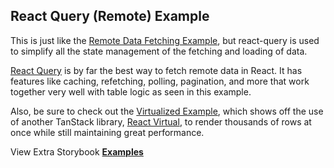 
<Head>
  <title>React Query Example - Material React Table V1 Docs</title>
  <meta
    name="description"
    content="An example of Material React Table which shows how to fetch remote data and filter and paginate on a remote server with react-query"
  />
  <meta
    property="og:title"
    content="React Query with Material React Table Example"
  />
  <meta
    property="og:description"
    content="Learn best practices with React Query with Material React Table"
  />
</Head>

## React Query (Remote) Example

This is just like the [Remote Data Fetching Example](/docs/examples/remote), but react-query is used to simplify all the state management of the fetching and loading of data.

[React Query](https://tanstack.com/query/v4) is by far the best way to fetch remote data in React. It has features like caching, refetching, polling, pagination, and more that work together very well with table logic as seen in this example.

Also, be sure to check out the [Virtualized Example](/docs/examples/virtualized), which shows off the use of another TanStack library, [React Virtual](https://tanstack.com/virtual/v3), to render thousands of rows at once while still maintaining great performance.

<Example />

View Extra Storybook **[Examples](https://www.material-react-table.dev/?path=/story/prop-playground--default)**

